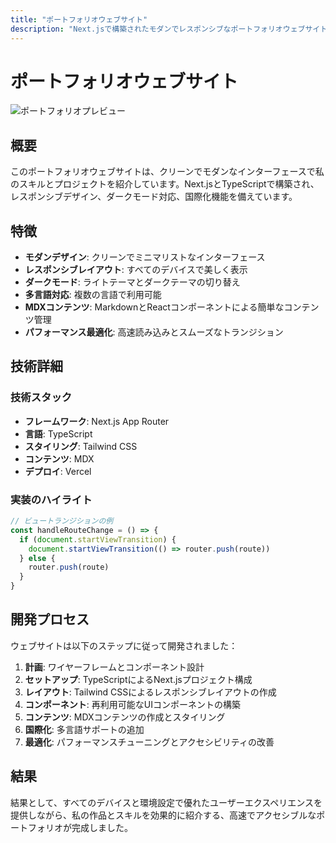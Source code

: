 ```yaml
---
title: "ポートフォリオウェブサイト"
description: "Next.jsで構築されたモダンでレスポンシブなポートフォリオウェブサイト"
---
```


# ポートフォリオウェブサイト

![ポートフォリオプレビュー](/api/placeholder/800/400)

## 概要

このポートフォリオウェブサイトは、クリーンでモダンなインターフェースで私のスキルとプロジェクトを紹介しています。Next.jsとTypeScriptで構築され、レスポンシブデザイン、ダークモード対応、国際化機能を備えています。

## 特徴

- **モダンデザイン**: クリーンでミニマリストなインターフェース
- **レスポンシブレイアウト**: すべてのデバイスで美しく表示
- **ダークモード**: ライトテーマとダークテーマの切り替え
- **多言語対応**: 複数の言語で利用可能
- **MDXコンテンツ**: MarkdownとReactコンポーネントによる簡単なコンテンツ管理
- **パフォーマンス最適化**: 高速読み込みとスムーズなトランジション

## 技術詳細

### 技術スタック

- **フレームワーク**: Next.js App Router
- **言語**: TypeScript
- **スタイリング**: Tailwind CSS
- **コンテンツ**: MDX
- **デプロイ**: Vercel

### 実装のハイライト

```typescript
// ビュートランジションの例
const handleRouteChange = () => {
  if (document.startViewTransition) {
    document.startViewTransition(() => router.push(route))
  } else {
    router.push(route)
  }
}
```

## 開発プロセス

ウェブサイトは以下のステップに従って開発されました：

1. **計画**: ワイヤーフレームとコンポーネント設計
2. **セットアップ**: TypeScriptによるNext.jsプロジェクト構成
3. **レイアウト**: Tailwind CSSによるレスポンシブレイアウトの作成
4. **コンポーネント**: 再利用可能なUIコンポーネントの構築
5. **コンテンツ**: MDXコンテンツの作成とスタイリング
6. **国際化**: 多言語サポートの追加
7. **最適化**: パフォーマンスチューニングとアクセシビリティの改善

## 結果

結果として、すべてのデバイスと環境設定で優れたユーザーエクスペリエンスを提供しながら、私の作品とスキルを効果的に紹介する、高速でアクセシブルなポートフォリオが完成しました。
